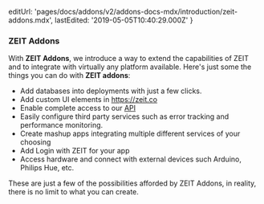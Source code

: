   editUrl: 'pages/docs/addons/v2/addons-docs-mdx/introduction/zeit-addons.mdx',
  lastEdited: '2019-05-05T10:40:29.000Z'
}

### ZEIT Addons

With **ZEIT Addons**, we introduce a way to extend the capabilities of ZEIT and to integrate with virtually any platform available. Here's just some the things you can do with **ZEIT addons**:

- Add databases into deployments with just a few clicks.
- Add custom UI elements in <https://zeit.co>
- Enable complete access to our [API](/docs/api)
- Easily configure third party services such as error tracking and performance monitoring.
- Create mashup apps integrating multiple different services of your choosing
- Add Login with ZEIT for your app
- Access hardware and connect with external devices such Arduino, Philips Hue, etc.

These are just a few of the possibilities afforded by ZEIT Addons, in reality, there is no limit to what you can create.
